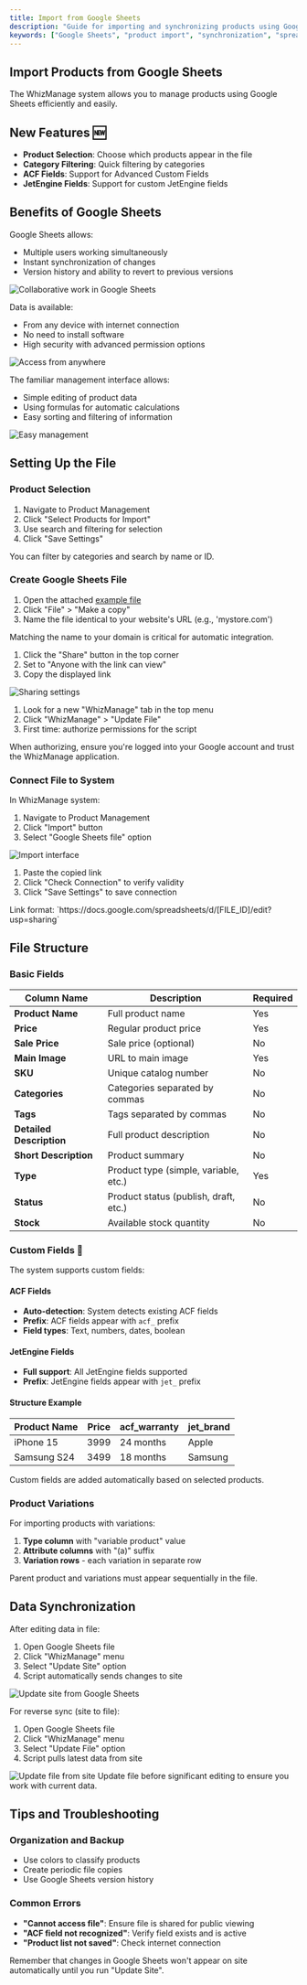 ```yaml
---
title: Import from Google Sheets
description: "Guide for importing and synchronizing products using Google Sheets"
keywords: ["Google Sheets", "product import", "synchronization", "spreadsheets"]
---
```


## Import Products from Google Sheets

The WhizManage system allows you to manage products using Google Sheets efficiently and easily.

## New Features 🆕

- **Product Selection**: Choose which products appear in the file
- **Category Filtering**: Quick filtering by categories
- **ACF Fields**: Support for Advanced Custom Fields
- **JetEngine Fields**: Support for custom JetEngine fields

## Benefits of Google Sheets

<Step>
<StepItem title="Collaborative Work">

Google Sheets allows:
- Multiple users working simultaneously
- Instant synchronization of changes
- Version history and ability to revert to previous versions

<img src="https://placehold.co/800x300?text=Collaborative+work+on+Google+Sheets" alt="Collaborative work in Google Sheets" />
</StepItem>

<StepItem title="Accessibility from Anywhere">

Data is available:
- From any device with internet connection
- No need to install software
- High security with advanced permission options

<img src="https://placehold.co/800x300?text=Access+from+anywhere" alt="Access from anywhere" />
</StepItem>

<StepItem title="Easy Management">

The familiar management interface allows:
- Simple editing of product data
- Using formulas for automatic calculations
- Easy sorting and filtering of information

<img src="https://placehold.co/800x300?text=Easy+management" alt="Easy management" />
</StepItem>
</Step>

## Setting Up the File

### Product Selection

<Step>
<StepItem title="Select Products for Import">

1. Navigate to Product Management
2. Click "Select Products for Import"
3. Use search and filtering for selection
4. Click "Save Settings"

<Note title="Tip" type="info">
You can filter by categories and search by name or ID.
</Note>
</StepItem>
</Step>

### Create Google Sheets File

<Step>
<StepItem title="Create a Copy of the Example File">

1. Open the attached [example file](https://docs.google.com/spreadsheets/d/example)
2. Click "File" > "Make a copy"
3. Name the file identical to your website's URL (e.g., 'mystore.com')

<Note title="Important" type="warning">
Matching the name to your domain is critical for automatic integration.
</Note>
</StepItem>

<StepItem title="Set Sharing Permissions">

1. Click the "Share" button in the top corner
2. Set to "Anyone with the link can view"
3. Copy the displayed link

<img src="https://placehold.co/800x300?text=Share+settings" alt="Sharing settings" />
</StepItem>

<StepItem title="Activate WhizManage Script">

1. Look for a new "WhizManage" tab in the top menu
2. Click "WhizManage" > "Update File"
3. First time: authorize permissions for the script

<Note title="Important" type="warning">
When authorizing, ensure you're logged into your Google account and trust the WhizManage application.
</Note>
</StepItem>
</Step>

### Connect File to System

<Step>
<StepItem title="Open Import Interface">

In WhizManage system:
1. Navigate to Product Management
2. Click "Import" button
3. Select "Google Sheets file" option

<img src="https://placehold.co/800x300?text=Import+interface" alt="Import interface" />
</StepItem>

<StepItem title="Enter Link and Connect">

1. Paste the copied link
2. Click "Check Connection" to verify validity
3. Click "Save Settings" to save connection

<Note title="Tip" type="info">
Link format: `https://docs.google.com/spreadsheets/d/[FILE_ID]/edit?usp=sharing`
</Note>
</StepItem>
</Step>

## File Structure

### Basic Fields

| Column Name | Description | Required |
|-----------|--------|-------|
| **Product Name** | Full product name | Yes |
| **Price** | Regular product price | Yes |
| **Sale Price** | Sale price (optional) | No |
| **Main Image** | URL to main image | Yes |
| **SKU** | Unique catalog number | No |
| **Categories** | Categories separated by commas | No |
| **Tags** | Tags separated by commas | No |
| **Detailed Description** | Full product description | No |
| **Short Description** | Product summary | No |
| **Type** | Product type (simple, variable, etc.) | Yes |
| **Status** | Product status (publish, draft, etc.) | No |
| **Stock** | Available stock quantity | No |

### Custom Fields 🔧

The system supports custom fields:

#### ACF Fields
- **Auto-detection**: System detects existing ACF fields
- **Prefix**: ACF fields appear with `acf_` prefix
- **Field types**: Text, numbers, dates, boolean

#### JetEngine Fields
- **Full support**: All JetEngine fields supported
- **Prefix**: JetEngine fields appear with `jet_` prefix

#### Structure Example

| Product Name | Price | acf_warranty | jet_brand |
|----------|------|-------------|-----------|
| iPhone 15 | 3999 | 24 months | Apple |
| Samsung S24 | 3499 | 18 months | Samsung |

<Note title="Note" type="info">
Custom fields are added automatically based on selected products.
</Note>

### Product Variations

For importing products with variations:
1. **Type column** with "variable product" value
2. **Attribute columns** with "(a)" suffix
3. **Variation rows** - each variation in separate row

<Note title="Important" type="warning">
Parent product and variations must appear sequentially in the file.
</Note>

## Data Synchronization

<Step>
<StepItem title="Update Site from File">

After editing data in file:
1. Open Google Sheets file
2. Click "WhizManage" menu
3. Select "Update Site" option
4. Script automatically sends changes to site

<img src="https://placehold.co/800x300?text=Update+site+from+Google+Sheets" alt="Update site from Google Sheets" />
</StepItem>

<StepItem title="Update File from Site">

For reverse sync (site to file):
1. Open Google Sheets file
2. Click "WhizManage" menu
3. Select "Update File" option
4. Script pulls latest data from site

<img src="https://placehold.co/800x300?text=Update+file+from+site" alt="Update file from site" />

<Note title="Tip" type="info">
Update file before significant editing to ensure you work with current data.
</Note>
</StepItem>
</Step>

## Tips and Troubleshooting

### Organization and Backup
- Use colors to classify products
- Create periodic file copies
- Use Google Sheets version history

### Common Errors
- **"Cannot access file"**: Ensure file is shared for public viewing
- **"ACF field not recognized"**: Verify field exists and is active
- **"Product list not saved"**: Check internet connection

<Note title="Important" type="warning">
Remember that changes in Google Sheets won't appear on site automatically until you run "Update Site".
</Note>